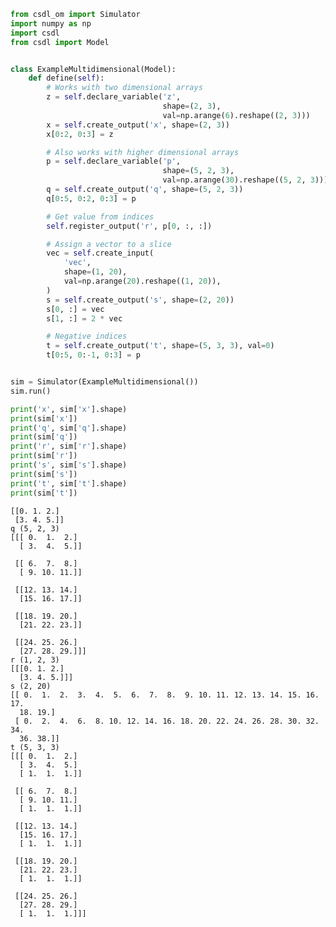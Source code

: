```py
from csdl_om import Simulator
import numpy as np
import csdl
from csdl import Model


class ExampleMultidimensional(Model):
    def define(self):
        # Works with two dimensional arrays
        z = self.declare_variable('z',
                                  shape=(2, 3),
                                  val=np.arange(6).reshape((2, 3)))
        x = self.create_output('x', shape=(2, 3))
        x[0:2, 0:3] = z

        # Also works with higher dimensional arrays
        p = self.declare_variable('p',
                                  shape=(5, 2, 3),
                                  val=np.arange(30).reshape((5, 2, 3)))
        q = self.create_output('q', shape=(5, 2, 3))
        q[0:5, 0:2, 0:3] = p

        # Get value from indices
        self.register_output('r', p[0, :, :])

        # Assign a vector to a slice
        vec = self.create_input(
            'vec',
            shape=(1, 20),
            val=np.arange(20).reshape((1, 20)),
        )
        s = self.create_output('s', shape=(2, 20))
        s[0, :] = vec
        s[1, :] = 2 * vec

        # Negative indices
        t = self.create_output('t', shape=(5, 3, 3), val=0)
        t[0:5, 0:-1, 0:3] = p


sim = Simulator(ExampleMultidimensional())
sim.run()

print('x', sim['x'].shape)
print(sim['x'])
print('q', sim['q'].shape)
print(sim['q'])
print('r', sim['r'].shape)
print(sim['r'])
print('s', sim['s'].shape)
print(sim['s'])
print('t', sim['t'].shape)
print(sim['t'])
```


```x (2, 3)
[[0. 1. 2.]
 [3. 4. 5.]]
q (5, 2, 3)
[[[ 0.  1.  2.]
  [ 3.  4.  5.]]

 [[ 6.  7.  8.]
  [ 9. 10. 11.]]

 [[12. 13. 14.]
  [15. 16. 17.]]

 [[18. 19. 20.]
  [21. 22. 23.]]

 [[24. 25. 26.]
  [27. 28. 29.]]]
r (1, 2, 3)
[[[0. 1. 2.]
  [3. 4. 5.]]]
s (2, 20)
[[ 0.  1.  2.  3.  4.  5.  6.  7.  8.  9. 10. 11. 12. 13. 14. 15. 16. 17.
  18. 19.]
 [ 0.  2.  4.  6.  8. 10. 12. 14. 16. 18. 20. 22. 24. 26. 28. 30. 32. 34.
  36. 38.]]
t (5, 3, 3)
[[[ 0.  1.  2.]
  [ 3.  4.  5.]
  [ 1.  1.  1.]]

 [[ 6.  7.  8.]
  [ 9. 10. 11.]
  [ 1.  1.  1.]]

 [[12. 13. 14.]
  [15. 16. 17.]
  [ 1.  1.  1.]]

 [[18. 19. 20.]
  [21. 22. 23.]
  [ 1.  1.  1.]]

 [[24. 25. 26.]
  [27. 28. 29.]
  [ 1.  1.  1.]]]
```
